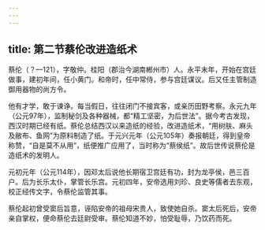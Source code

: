```yaml
---
---
---
```

title: 第二节蔡伦改进造纸术
---



蔡伦（？—121），字敬仲。桂阳（郡治今湖南郴州市）人。永平末年，开始在宫廷做事，建初年间，任小黄门。和帝时，任中常侍，参与宫廷谋议。后又任主管制造御用器物的尚方令。

他有才学，敢于谏诤。每当假日，往往闭门不接宾客，或亲历田野考察。永元九年（公元97年），监制秘剑及各种器械，都“精工坚密，为后世法”。据今考古发现，西汉时期已经有纸。蔡伦总结西汉以来造纸的经验，改进造纸术，“用树肤、麻头及敝布、鱼网”为原料制造了纸。于元兴元年（公元105年）奏报朝廷，得到皇帝称赞，“自是莫不从用”，纸便推广应用了，当时称为“蔡侯纸”。故后世传说蔡伦是造纸术的发明人。

元初元年（公元114年），因邓太后说他长期宿卫宫廷有功，封为龙亭侯，邑三百户。后为长乐太仆，掌管长乐宫。元初四年，安帝选用刘珍、良史等儒者去东观，校正经传文字，令蔡伦监管其事。

蔡伦起初曾受窦后旨意，诬陷安帝的祖母宋贵人，致使她自杀。窦太后死后，安帝亲自掌权，便命蔡伦去廷尉受审。蔡伦知道不妙，怕受耻辱，乃饮药而死。